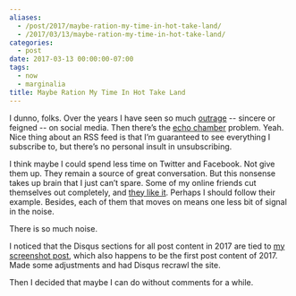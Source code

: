 ```yaml
---
aliases:
  - /post/2017/maybe-ration-my-time-in-hot-take-land/
  - /2017/03/13/maybe-ration-my-time-in-hot-take-land/
categories:
  - post
date: 2017-03-13 00:00:00-07:00
tags:
  - now
  - marginalia
title: Maybe Ration My Time In Hot Take Land
---
```


[outrage]: http://www.geekwire.com/2017/trump-supporters-voice-real-outrage-fake-resistanceradio-promoting-amazon-tv-series/
[echo chamber]: https://arstechnica.com/science/2017/03/the-social-media-echo-chamber-is-real/

I dunno, folks.
Over the years I have seen so much [outrage][] -- sincere or feigned -- on social media.
Then there’s the [echo chamber][] problem.
Yeah.
Nice thing about an RSS feed is that I’m guaranteed to see everything I subscribe to, but there’s no personal insult in unsubscribing.

[they like it]: https://seeknuance.com/2017/03/07/im-happier-and-more-productive-without-twitter/

I think maybe I could spend less time on Twitter and Facebook.
Not give them up.
They remain a source of great conversation.
But this nonsense takes up brain that I just can’t spare.
Some of my online friends cut themselves out completely, and [they like it][].
Perhaps I should follow their example.
Besides, each of them that moves on means one less bit of signal in the noise.

There is so much noise.

[cinnamon-screenshots]: /post/2017/01/cinnamon-screenshot-shortcuts/

<aside class="admonition">

I noticed that the Disqus sections for all post content in 2017 are tied to [my
screenshot post][cinnamon-screenshots], which also happens to be the first post
content of 2017. Made some adjustments and had Disqus recrawl the site.

Then I decided that maybe I can do without comments for a while.

</aside>
